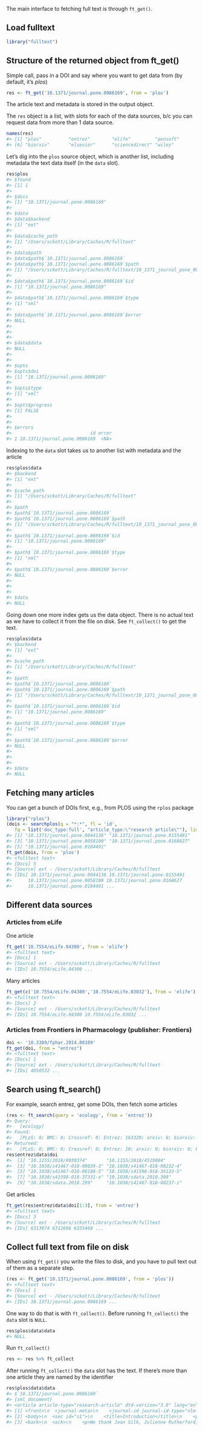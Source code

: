 <!--
%\VignetteEngine{knitr::knitr}
%\VignetteIndexEntry{Getting full text}
%\VignetteEncoding{UTF-8}
-->



The main interface to fetching full text is through `ft_get()`.

## Load fulltext


```r
library("fulltext")
```

## Structure of the returned object from ft_get()

Simple call, pass in a DOI and say where you want to get data from (by default, it's _plos_)


```r
res <- ft_get('10.1371/journal.pone.0086169', from = 'plos')
```

The article text and metadata is stored in the output object.

The `res` object is a list, with slots for each of the data sources, b/c you can request 
data from more than 1 data source.


```r
names(res)
#> [1] "plos"          "entrez"        "elife"         "pensoft"       "arxiv"        
#> [6] "biorxiv"       "elsevier"      "sciencedirect" "wiley"  
```

Let's dig into the `plos` source object, which is another list, including metadata the 
text data itself (in the `data` slot).


```r
res$plos
#> $found
#> [1] 1
#> 
#> $dois
#> [1] "10.1371/journal.pone.0086169"
#> 
#> $data
#> $data$backend
#> [1] "ext"
#> 
#> $data$cache_path
#> [1] "/Users/sckott/Library/Caches/R/fulltext"
#> 
#> $data$path
#> $data$path$`10.1371/journal.pone.0086169`
#> $data$path$`10.1371/journal.pone.0086169`$path
#> [1] "/Users/sckott/Library/Caches/R/fulltext/10_1371_journal_pone_0086169.xml"
#> 
#> $data$path$`10.1371/journal.pone.0086169`$id
#> [1] "10.1371/journal.pone.0086169"
#> 
#> $data$path$`10.1371/journal.pone.0086169`$type
#> [1] "xml"
#> 
#> $data$path$`10.1371/journal.pone.0086169`$error
#> NULL
#> 
#> 
#> 
#> $data$data
#> NULL
#> 
#> 
#> $opts
#> $opts$doi
#> [1] "10.1371/journal.pone.0086169"
#> 
#> $opts$type
#> [1] "xml"
#> 
#> $opts$progress
#> [1] FALSE
#> 
#> 
#> $errors
#>                             id error
#> 1 10.1371/journal.pone.0086169  <NA>
```

Indexing to the `data` slot takes us to another list with metadata and the article


```r
res$plos$data
#> $backend
#> [1] "ext"
#> 
#> $cache_path
#> [1] "/Users/sckott/Library/Caches/R/fulltext"
#> 
#> $path
#> $path$`10.1371/journal.pone.0086169`
#> $path$`10.1371/journal.pone.0086169`$path
#> [1] "/Users/sckott/Library/Caches/R/fulltext/10_1371_journal_pone_0086169.xml"
#> 
#> $path$`10.1371/journal.pone.0086169`$id
#> [1] "10.1371/journal.pone.0086169"
#> 
#> $path$`10.1371/journal.pone.0086169`$type
#> [1] "xml"
#> 
#> $path$`10.1371/journal.pone.0086169`$error
#> NULL
#> 
#> 
#> 
#> $data
#> NULL
```

Going down one more index gets us the data object. There is no actual text as we have to 
collect it from the file on disk. See `ft_collect()` to get the text.


```r
res$plos$data
#> $backend
#> [1] "ext"
#> 
#> $cache_path
#> [1] "/Users/sckott/Library/Caches/R/fulltext"
#> 
#> $path
#> $path$`10.1371/journal.pone.0086169`
#> $path$`10.1371/journal.pone.0086169`$path
#> [1] "/Users/sckott/Library/Caches/R/fulltext/10_1371_journal_pone_0086169.xml"
#> 
#> $path$`10.1371/journal.pone.0086169`$id
#> [1] "10.1371/journal.pone.0086169"
#> 
#> $path$`10.1371/journal.pone.0086169`$type
#> [1] "xml"
#> 
#> $path$`10.1371/journal.pone.0086169`$error
#> NULL
#> 
#> 
#> 
#> $data
#> NULL
```

## Fetching many articles

You can get a bunch of DOIs first, e.g., from PLOS using the `rplos` package


```r
library("rplos")
(dois <- searchplos(q = "*:*", fl = 'id',
   fq = list('doc_type:full', "article_type:\"research article\""), limit = 5)$data$id)
#> [1] "10.1371/journal.pone.0044136" "10.1371/journal.pone.0155491"
#> [3] "10.1371/journal.pone.0058100" "10.1371/journal.pone.0168627"
#> [5] "10.1371/journal.pone.0184491"
ft_get(dois, from = 'plos')
#> <fulltext text>
#> [Docs] 5 
#> [Source] ext - /Users/sckott/Library/Caches/R/fulltext 
#> [IDs] 10.1371/journal.pone.0044136 10.1371/journal.pone.0155491
#>      10.1371/journal.pone.0058100 10.1371/journal.pone.0168627
#>      10.1371/journal.pone.0184491 ...
```

## Different data sources

### Articles from eLife

One article


```r
ft_get('10.7554/eLife.04300', from = 'elife')
#> <fulltext text>
#> [Docs] 1 
#> [Source] ext - /Users/sckott/Library/Caches/R/fulltext 
#> [IDs] 10.7554/eLife.04300 ...
```

Many articles


```r
ft_get(c('10.7554/eLife.04300','10.7554/eLife.03032'), from = 'elife')
#> <fulltext text>
#> [Docs] 2 
#> [Source] ext - /Users/sckott/Library/Caches/R/fulltext 
#> [IDs] 10.7554/eLife.04300 10.7554/eLife.03032 ...
```

### Articles from Frontiers in Pharmacology (publisher: Frontiers)


```r
doi <- '10.3389/fphar.2014.00109'
ft_get(doi, from = "entrez")
#> <fulltext text>
#> [Docs] 1 
#> [Source] ext - /Users/sckott/Library/Caches/R/fulltext 
#> [IDs] 4050532 ...
```

## Search using ft_search()

For example, search entrez, get some DOIs, then fetch some articles


```r
(res <- ft_search(query = 'ecology', from = 'entrez'))
#> Query:
#>   [ecology] 
#> Found:
#>   [PLoS: 0; BMC: 0; Crossref: 0; Entrez: 163320; arxiv: 0; biorxiv: 0; Europe PMC: 0; Scopus: 0; Microsoft: 0] 
#> Returned:
#>   [PLoS: 0; BMC: 0; Crossref: 0; Entrez: 10; arxiv: 0; biorxiv: 0; Europe PMC: 0; Scopus: 0; Microsoft: 0]
res$entrez$data$doi
#>  [1] "10.1155/2018/8930374"       "10.1155/2018/4519094"      
#>  [3] "10.1038/s41467-018-08039-3" "10.1038/s41467-018-08232-4"
#>  [5] "10.1038/s41467-018-08188-5" "10.1038/s41598-018-36133-5"
#>  [7] "10.1038/s41598-018-37331-x" "10.1038/sdata.2018.309"    
#>  [9] "10.1038/sdata.2018.299"     "10.1038/s41467-018-08237-z"
```

Get articles


```r
ft_get(res$entrez$data$doi[1:3], from = 'entrez')
#> <fulltext text>
#> [Docs] 3 
#> [Source] ext - /Users/sckott/Library/Caches/R/fulltext 
#> [IDs] 6313974 6312606 6335468 ...
```

## Collect full text from file on disk

When using `ft_get()` you write the files to disk, and you have to pull text out of them as a 
separate step.


```r
(res <- ft_get('10.1371/journal.pone.0086169', from = 'plos'))
#> <fulltext text>
#> [Docs] 1 
#> [Source] ext - /Users/sckott/Library/Caches/R/fulltext 
#> [IDs] 10.1371/journal.pone.0086169 ...
```

One way to do that is with `ft_collect()`. Before running `ft_collect()` the `data` slot is `NULL`.


```r
res$plos$data$data
#> NULL
```

Run `ft_collect()`


```r
res <- res %>% ft_collect
```

After running `ft_collect()` the `data` slot has the text. If there's more than one article they are named
by the identifier


```r
res$plos$data$data
#> $`10.1371/journal.pone.0086169`
#> {xml_document}
#> <article article-type="research-article" dtd-version="3.0" lang="en" xmlns:mml="http://www.w3.org/1998/Math/MathML" xmlns:xlink="http://www.w3.org/1999/xlink">
#> [1] <front>\n  <journal-meta>\n    <journal-id journal-id-type="nlm-ta"> ...
#> [2] <body>\n  <sec id="s1">\n    <title>Introduction</title>\n    <p>Sin ...
#> [3] <back>\n  <ack>\n    <p>We thank Joan Silk, Julienne Rutherford, and ...
```

